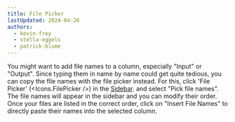 ```yaml
---
title: File Picker
lastUpdated: 2024-04-26
authors: 
  - kevin-frey
  - stella-eggels
  - patrick-blume
---
```



You might want to add file names to a column, especially "Input" or "Output". Since typing them in name by name could get quite tedious, you can copy the file names with the file picker instead. For this, click 'File Picker' (<Icons.FilePicker />) in the <a href={SwateOverview.src} target="_blank">Sidebar</a>. and select "Pick file names". The file names will appear in the sidebar and you can modify their order. Once your files are listed in the correct order, click on "Insert File Names" to directly paste their names into the selected column.

